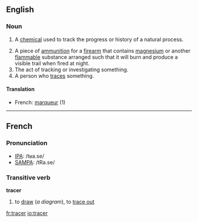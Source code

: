 ==English==

===Noun===
{{en-noun-reg}}

# {{chemistry}} A [[chemical]] used to track the progress or history of a natural process.
# A piece of [[ammunition]] for a [[firearm]] that contains [[magnesium]] or another [[flammable]] substance arranged such that it will burn and produce a visible trail when fired at night.
#The act of tracking or investigating something.
#A person who [[trace]]s something.

====Translation====
*French: [[marqueur]] {{m}} (1)

----
==French==

===Pronunciation===
*[[w:IPA|IPA]]: /tʁa.se/
*[[w:SAMPA|SAMPA]]: /tRa.se/

===Transitive verb===
'''tracer'''

#to [[draw]] (''a diagram''), to [[trace out]]
<!--there are more senses that could be added-->

[[fr:tracer]]
[[io:tracer]]